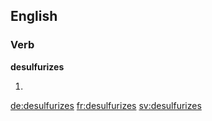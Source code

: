 
==English==

===Verb===
'''desulfurizes'''

# {{third-person singular of|desulfurize}}

[[de:desulfurizes]]
[[fr:desulfurizes]]
[[sv:desulfurizes]]